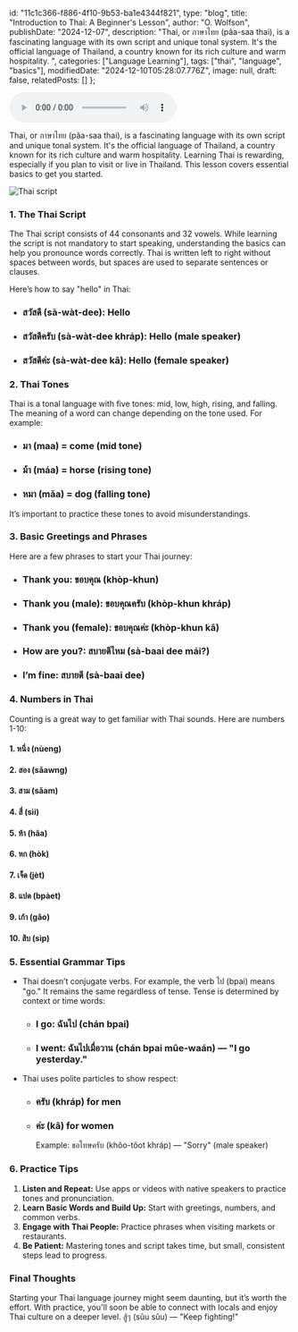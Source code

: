   id: "11c1c366-f886-4f10-9b53-ba1e4344f821",
  type: "blog",
  title: "Introduction to Thai: A Beginner's Lesson",
  author: "O. Wolfson",
  publishDate: "2024-12-07",
  description: "Thai, or ภาษาไทย (pâa-saa thai), is a fascinating language with its own script and unique tonal system. It's the official language of Thailand, a country known for its rich culture and warm hospitality. ",
  categories: ["Language Learning"],
  tags: ["thai", "language", "basics"],
  modifiedDate: "2024-12-10T05:28:07.776Z",
  image: null,
  draft: false,
  relatedPosts: []
};

<div className="pb-4">
  <audio controls>
    <source src="/audio/thai-basics/thai-language.mp3" type="audio/mpeg" />
    Your browser does not support the audio element.
  </audio>
</div>

Thai, or ภาษาไทย (pâa-saa thai), is a fascinating language with its own script and unique tonal system. It's the official language of Thailand, a country known for its rich culture and warm hospitality. Learning Thai is rewarding, especially if you plan to visit or live in Thailand. This lesson covers essential basics to get you started.

![Thai script](https://images.unsplash.com/photo-1731865745283-115d25ec30f4?q=80&w=2692&auto=format&fit=crop&ixlib=rb-4.0.3&ixid=M3wxMjA3fDB8MHxwaG90by1wYWdlfHx8fGVufDB8fHx8fA%3D%3D)

### **1. The Thai Script**

The Thai script consists of 44 consonants and 32 vowels. While learning the script is not mandatory to start speaking, understanding the basics can help you pronounce words correctly. Thai is written left to right without spaces between words, but spaces are used to separate sentences or clauses.

Here’s how to say "hello" in Thai:

- ### สวัสดี (sà-wàt-dee): Hello
- ### สวัสดีครับ (sà-wàt-dee khráp): Hello (male speaker)
- ### สวัสดีค่ะ (sà-wàt-dee kâ): Hello (female speaker)

### **2. Thai Tones**

Thai is a tonal language with five tones: mid, low, high, rising, and falling. The meaning of a word can change depending on the tone used. For example:

- ### มา (maa) = come (mid tone)
- ### ม้า (máa) = horse (rising tone)
- ### หมา (mǎa) = dog (falling tone)

It’s important to practice these tones to avoid misunderstandings.

### **3. Basic Greetings and Phrases**

Here are a few phrases to start your Thai journey:

- ### Thank you: ขอบคุณ (khòp-khun)
- ### Thank you (male): ขอบคุณครับ (khòp-khun khráp)
- ### Thank you (female): ขอบคุณค่ะ (khòp-khun kâ)
- ### How are you?: สบายดีไหม (sà-baai dee mái?)
- ### I’m fine: สบายดี (sà-baai dee)

### **4. Numbers in Thai**

Counting is a great way to get familiar with Thai sounds. Here are numbers 1-10:

#### 1. หนึ่ง (nùeng)

#### 2. สอง (sǎawng)

#### 3. สาม (sǎam)

#### 4. สี่ (sìi)

#### 5. ห้า (hâa)

#### 6. หก (hòk)

#### 7. เจ็ด (jèt)

#### 8. แปด (bpàet)

#### 9. เก้า (gâo)

#### 10. สิบ (sìp)

### **5. Essential Grammar Tips**

- Thai doesn’t conjugate verbs. For example, the verb ไป (bpai) means "go." It remains the same regardless of tense. Tense is determined by context or time words:

  - ### I go: ฉันไป (chán bpai)
  - ### I went: ฉันไปเมื่อวาน (chán bpai mûe-waán) — "I go yesterday."

- Thai uses polite particles to show respect:
  - ### ครับ (khráp) for men
  - ### ค่ะ (kâ) for women
    Example: ขอโทษครับ (khǒo-tôot khráp) — "Sorry" (male speaker)

### **6. Practice Tips**

1.  **Listen and Repeat:** Use apps or videos with native speakers to practice tones and pronunciation.
2.  **Learn Basic Words and Build Up:** Start with greetings, numbers, and common verbs.
3.  **Engage with Thai People:** Practice phrases when visiting markets or restaurants.
4.  **Be Patient:** Mastering tones and script takes time, but small, consistent steps lead to progress.

### **Final Thoughts**

Starting your Thai language journey might seem daunting, but it’s worth the effort. With practice, you'll soon be able to connect with locals and enjoy Thai culture on a deeper level. สู้ๆ (sûu sûu) — "Keep fighting!"